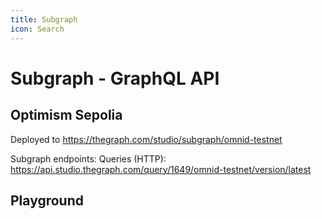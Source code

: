 ```yaml
---
title: Subgraph
icon: Search
---
```



# Subgraph - GraphQL API

## Optimism Sepolia

Deployed to https://thegraph.com/studio/subgraph/omnid-testnet

Subgraph endpoints:
Queries (HTTP): https://api.studio.thegraph.com/query/1649/omnid-testnet/version/latest

## Playground
